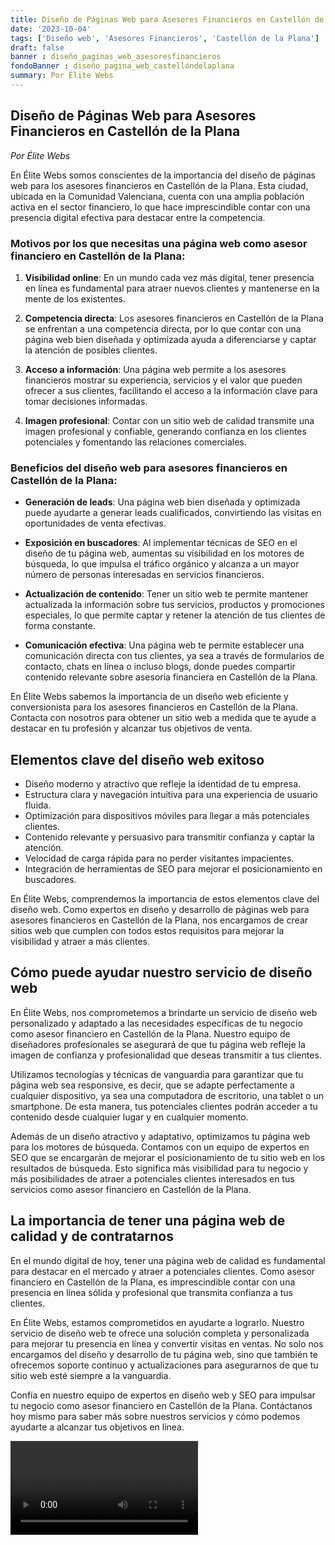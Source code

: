 ```yaml
---
title: Diseño de Páginas Web para Asesores Financieros en Castellón de la Plana
date: '2023-10-04'
tags: ['Diseño web', 'Asesores Financieros', 'Castellón de la Plana']
draft: false
banner : diseño_paginas_web_asesoresfinancieros
fondoBanner : diseño_pagina_web_castellóndelaplana
summary: Por Élite Webs
---
```


## Diseño de Páginas Web para Asesores Financieros en Castellón de la Plana

*Por Élite Webs*

En Élite Webs somos conscientes de la importancia del diseño de páginas web para los asesores financieros en Castellón de la Plana. Esta ciudad, ubicada en la Comunidad Valenciana, cuenta con una amplia población activa en el sector financiero, lo que hace imprescindible contar con una presencia digital efectiva para destacar entre la competencia.

### Motivos por los que necesitas una página web como asesor financiero en Castellón de la Plana:

1. **Visibilidad online**: En un mundo cada vez más digital, tener presencia en línea es fundamental para atraer nuevos clientes y mantenerse en la mente de los existentes.

2. **Competencia directa**: Los asesores financieros en Castellón de la Plana se enfrentan a una competencia directa, por lo que contar con una página web bien diseñada y optimizada ayuda a diferenciarse y captar la atención de posibles clientes.

3. **Acceso a información**: Una página web permite a los asesores financieros mostrar su experiencia, servicios y el valor que pueden ofrecer a sus clientes, facilitando el acceso a la información clave para tomar decisiones informadas.

4. **Imagen profesional**: Contar con un sitio web de calidad transmite una imagen profesional y confiable, generando confianza en los clientes potenciales y fomentando las relaciones comerciales.

### Beneficios del diseño web para asesores financieros en Castellón de la Plana:

- **Generación de leads**: Una página web bien diseñada y optimizada puede ayudarte a generar leads cualificados, convirtiendo las visitas en oportunidades de venta efectivas.

- **Exposición en buscadores**: Al implementar técnicas de SEO en el diseño de tu página web, aumentas su visibilidad en los motores de búsqueda, lo que impulsa el tráfico orgánico y alcanza a un mayor número de personas interesadas en servicios financieros.

- **Actualización de contenido**: Tener un sitio web te permite mantener actualizada la información sobre tus servicios, productos y promociones especiales, lo que permite captar y retener la atención de tus clientes de forma constante.

- **Comunicación efectiva**: Una página web te permite establecer una comunicación directa con tus clientes, ya sea a través de formularios de contacto, chats en línea o incluso blogs, donde puedes compartir contenido relevante sobre asesoría financiera en Castellón de la Plana.

En Élite Webs sabemos la importancia de un diseño web eficiente y conversionista para los asesores financieros en Castellón de la Plana. Contacta con nosotros para obtener un sitio web a medida que te ayude a destacar en tu profesión y alcanzar tus objetivos de venta.

<GifSeo />

<Cta />

## Elementos clave del diseño web exitoso

- Diseño moderno y atractivo que refleje la identidad de tu empresa.
- Estructura clara y navegación intuitiva para una experiencia de usuario fluida.
- Optimización para dispositivos móviles para llegar a más potenciales clientes.
- Contenido relevante y persuasivo para transmitir confianza y captar la atención.
- Velocidad de carga rápida para no perder visitantes impacientes.
- Integración de herramientas de SEO para mejorar el posicionamiento en buscadores.

En Élite Webs, comprendemos la importancia de estos elementos clave del diseño web. Como expertos en diseño y desarrollo de páginas web para asesores financieros en Castellón de la Plana, nos encargamos de crear sitios web que cumplen con todos estos requisitos para mejorar la visibilidad y atraer a más clientes.

## Cómo puede ayudar nuestro servicio de diseño web

En Élite Webs, nos comprometemos a brindarte un servicio de diseño web personalizado y adaptado a las necesidades específicas de tu negocio como asesor financiero en Castellón de la Plana. Nuestro equipo de diseñadores profesionales se asegurará de que tu página web refleje la imagen de confianza y profesionalidad que deseas transmitir a tus clientes.

Utilizamos tecnologías y técnicas de vanguardia para garantizar que tu página web sea responsive, es decir, que se adapte perfectamente a cualquier dispositivo, ya sea una computadora de escritorio, una tablet o un smartphone. De esta manera, tus potenciales clientes podrán acceder a tu contenido desde cualquier lugar y en cualquier momento.

Además de un diseño atractivo y adaptativo, optimizamos tu página web para los motores de búsqueda. Contamos con un equipo de expertos en SEO que se encargarán de mejorar el posicionamiento de tu sitio web en los resultados de búsqueda. Esto significa más visibilidad para tu negocio y más posibilidades de atraer a potenciales clientes interesados en tus servicios como asesor financiero en Castellón de la Plana.

## La importancia de tener una página web de calidad y de contratarnos

En el mundo digital de hoy, tener una página web de calidad es fundamental para destacar en el mercado y atraer a potenciales clientes. Como asesor financiero en Castellón de la Plana, es imprescindible contar con una presencia en línea sólida y profesional que transmita confianza a tus clientes.

En Élite Webs, estamos comprometidos en ayudarte a lograrlo. Nuestro servicio de diseño web te ofrece una solución completa y personalizada para mejorar tu presencia en línea y convertir visitas en ventas. No solo nos encargamos del diseño y desarrollo de tu página web, sino que también te ofrecemos soporte continuo y actualizaciones para asegurarnos de que tu sitio web esté siempre a la vanguardia.

Confía en nuestro equipo de expertos en diseño web y SEO para impulsar tu negocio como asesor financiero en Castellón de la Plana. Contáctanos hoy mismo para saber más sobre nuestros servicios y cómo podemos ayudarte a alcanzar tus objetivos en línea.

<Video />

<CtaBot job='Asesores Financieros' city='Castellón de la Plana'/>

<Gmaps query='Castellón de la Plana+españa+maps' />